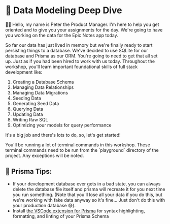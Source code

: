 # 💾 Data Modeling Deep Dive

<EpicVideo url="https://www.epicweb.dev/workshops/data-modeling-deep-dive/intro-to-data-modeling-deep-dive/intro-to-data-modeling-deep-dive-workshop" />

👨‍💼 Hello, my name is Peter the Product Manager. I'm here to help you get
oriented and to give you your assignments for the day. We're going to have you
working on the data for the Epic Notes app today.

So far our data has just lived in memory but we're finally ready to start
persisting things to a database. We've decided to use SQLite for our database
and Prisma as our ORM. You're going to need to get that all set up. Just as if
you had been hired to work with us today. Throughout the workshop, you'll learn
important foundational skills of full stack development like:

1. Creating a Database Schema
2. Managing Data Relationships
3. Managing Data Migrations
4. Seeding Data
5. Generating Seed Data
6. Querying Data
7. Updating Data
8. Writing Raw SQL
9. Optimizing your models for query performance

It's a big job and there's lots to do, so, let's get started!

<callout-danger>
	You'll be running a lot of terminal commands in this workshop. These terminal
	commands need to be run from the `playground` directory of the project. Any
	exceptions will be noted.
</callout-danger>

## 🦉 Prisma Tips:

- If your development database ever gets in a bad state, you can always delete
  the database file itself and prisma will recreate it for you next time you run
  something. (Note that you'll lose all your data if you do this, but we're
  working with fake data anyway so it's fine... Just don't do this with your
  production database 😅).
- Install
  [the VSCode extension for Prisma](https://marketplace.visualstudio.com/items?itemName=Prisma.prisma)
  for syntax highlighting, formatting,
  and linting of your Prisma Schema
